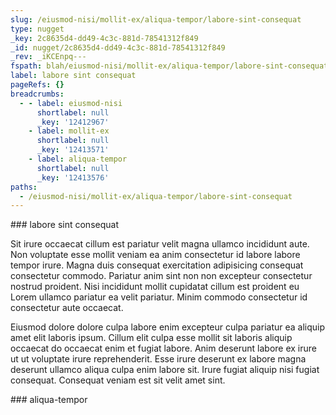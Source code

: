 ```yaml
---
slug: /eiusmod-nisi/mollit-ex/aliqua-tempor/labore-sint-consequat
type: nugget
_key: 2c8635d4-dd49-4c3c-881d-78541312f849
_id: nugget/2c8635d4-dd49-4c3c-881d-78541312f849
_rev: _iKCEnpq---
fspath: blah/eiusmod-nisi/mollit-ex/aliqua-tempor/labore-sint-consequat.md
label: labore sint consequat
pageRefs: {}
breadcrumbs:
  - - label: eiusmod-nisi
      shortlabel: null
      _key: '12412967'
    - label: mollit-ex
      shortlabel: null
      _key: '12413571'
    - label: aliqua-tempor
      shortlabel: null
      _key: '12413576'
paths:
  - /eiusmod-nisi/mollit-ex/aliqua-tempor/labore-sint-consequat
---
```


<NuggetArea>
<Nugget slug="/eiusmod-nisi/mollit-ex/aliqua-tempor/labore-sint-consequat" type="nugget" _key="2c8635d4-dd49-4c3c-881d-78541312f849" _id="nugget/2c8635d4-dd49-4c3c-881d-78541312f849" _rev="_iKCEnpq---" fspath="blah/eiusmod-nisi/mollit-ex/aliqua-tempor/labore-sint-consequat.md" label="labore sint consequat" paths="/eiusmod-nisi/mollit-ex/aliqua-tempor/labore-sint-consequat">
<NuggetBody>
### labore sint consequat

Sit irure occaecat cillum est pariatur velit magna ullamco incididunt aute. Non voluptate esse mollit veniam ea anim consectetur id labore labore tempor irure. Magna duis consequat exercitation adipisicing consequat consectetur commodo. Pariatur anim sint non non excepteur consectetur nostrud proident. Nisi incididunt mollit cupidatat cillum est proident eu Lorem ullamco pariatur ea velit pariatur. Minim commodo consectetur id consectetur aute occaecat.

Eiusmod dolore dolore culpa labore enim excepteur culpa pariatur ea aliquip amet elit laboris ipsum. Cillum elit culpa esse mollit sit laboris aliquip occaecat do occaecat enim et fugiat labore. Anim deserunt labore ex irure ut ut voluptate irure reprehenderit. Esse irure deserunt ex labore magna deserunt ullamco aliqua culpa enim labore sit. Irure fugiat aliquip nisi fugiat consequat. Consequat veniam est sit velit amet sint.

</NuggetBody>
<Breadcrumbs>
<Crumbs>
<Crumb _key="12412967" label="eiusmod-nisi" /><Crumb _key="12413571" label="mollit-ex" /><Crumb _key="12413576" label="aliqua-tempor" />
</Crumbs>
</Breadcrumbs>
</Nugget>

<NuggetsInbound>
</NuggetsInbound>
<NuggetsOutbound>
</NuggetsOutbound>
</NuggetArea>
<PassagesInbound>
<Passage direction="inbound" type="passage" _key="12413576" _id="passage/12413576" _rev="_iKCEnpm--A" label="aliqua-tempor" passage="aliqua-tempor" fspath="blah/eiusmod-nisi/mollit-ex/aliqua-tempor" paths="/eiusmod-nisi/mollit-ex/aliqua-tempor" slug="/eiusmod-nisi/mollit-ex/aliqua-tempor">
<NuggetBody>
### aliqua-tempor

</NuggetBody>
<Breadcrumbs>
<Crumbs>
<Crumb _key="12412967" label="eiusmod-nisi" /><Crumb _key="12413571" label="mollit-ex" />
</Crumbs>
</Breadcrumbs>
</Passage>

</PassagesInbound>
<PassagesOutbound>
</PassagesOutbound>